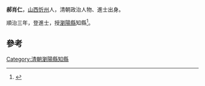 '''郝肖仁'''，[[山西|山西]][[忻州|忻州]]人，清朝政治人物、進士出身。

順治三年，登進士，授[[瀏陽縣|瀏陽縣]]知縣<ref>{{cite book|author1=（清）王轩等纂修|editor=刘克文总点校|title=山西通志|date=1990年11月|publisher=北京：中华书局|isbn=7-101-00700-7|pages=1929|accessdate=2016-05-10}}</ref>。

==參考==
{{reflist}}
{{清朝人物小作品}}
{{順治三年丙戌科殿試金榜}}
[[Category:清朝瀏陽縣知縣|Category:清朝瀏陽縣知縣]]